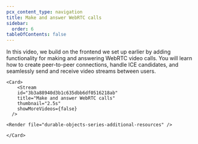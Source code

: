 ```yaml
---
pcx_content_type: navigation
title: Make and answer WebRTC calls
sidebar:
  order: 6
tableOfContents: false
---
```



<Tabs>
  <TabItem label="Watch this episode">

  In this video, we build on the frontend we set up earlier by adding functionality for making and answering WebRTC video calls. You will learn how to create peer-to-peer connections, handle ICE candidates, and seamlessly send and receive video streams between users.

    <Card>
        <Stream
        id="3b3a88940d3b1c635dbb6df0516218ab"
        title="Make and answer WebRTC calls"
        thumbnail="2.5s"
        showMoreVideos={false}
      />

    <Render file="durable-objects-series-additional-resources" />

    </Card>
  </TabItem>

  <TabItem label="Series overview">
    <Render file="durable-objects-series-navigation" />
  </TabItem>
</Tabs>
